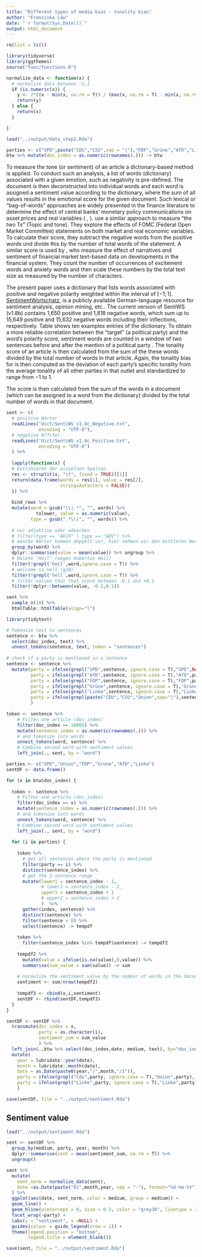 ```yaml
---
title: "Different types of media bias - tonality bias"
author: "Franziska Löw"
date: "`r format(Sys.Date())`"
output: html_document
---
```


```r
rm(list = ls())

library(tidyverse)
library(ggthemes)
source("func/functions.R")

normalize_data <- function(x) {
  # normalize data between -1,1
  if (is.numeric(x)) {
    y <- 2*((x - min(x, na.rm = T)) / (max(x, na.rm = T) - min(x, na.rm = T)))-1
    return(y)
  } else {
    return(x)
  }

}

load("../output/data_step2.Rda")

parties <- c("SPD",paste("CDU","CSU",sep = "|"),"FDP","Grüne","AfD","Linke")
btw %>% mutate(doc_index = as.numeric(rownames(.))) -> btw
```

To measure the tone (or sentiment) of an article a dictionary-based method is applied. To conduct such an analysis, a list of words (dictionary) associated with a given emotion, such as negativity is pre-defined. The document is then deconstructed into individual words and each word is assigned a sentiment value according to the dictionary, where the sum of all values results in the emotional score for the given document. Such lexical or "bag-of-words" approaches are widely presented in the finance literature to determine the effect of central banks' monetary policy communications on asset prices and real variables (\citet{nyman_news_2018} \citet{tetlock_giving_2007}, \citet{tetlock_more_2008}). \citet{hansen_shocking_2016} use a similar approach to measure "the two Ts" (Topic and tone). They explore the effects of FOMC (Federal Open Market Committee) statements on both market and real economic variables. To calculate their score, they subtract the negative words from the positive words und divide this by the number of total words of the statement. A similar score is used by \citet{nyman_news_2018}, who measure the effect of narratives and sentiment of financial market text-based data on developments in the financial system. They count the number of occurrences of excitement words and anxiety words and then scale these numbers by the total text size as measured by the number of characters.

The present paper uses a dictionary that lists words associated with positive and negative polarity weighted within the interval of $[-1; 1]$. [SentimentWortschatz](http://wortschatz.uni-leipzig.de/de/download), is a publicly available German-language resource for sentiment analysis, opinion mining, etc.. The current version of SentiWS (v1.8b) contains 1,650 positive and 1,818 negative words, which sum up to 15,649 positive and 15,632 negative words including their inflections, respectively. Table \ref{t_sentdict} shows ten examples entries of the dictionary. To obtain a more reliable correlation between the "target" (a political party) and the word's polarity score, sentiment words are counted in a window of two sentences before and after the mention of a political party \citep{junque_de_fortuny_media_2012}. The tonality score of an article is then calculated from the sum of the these words divided by the total number of words in that article. Again, the tonality bias for is then computed as the deviation of each party's specific tonality from the average tonality of all other parties in that outlet and standardized to range from −1 to 1.

The score is then calculated from the sum of the words in a document (which can be assigned to a word from the dictionary) divided by the total number of words in that document.

```r
sent <- c(
  # positive Wörter
  readLines("dict/SentiWS_v1.8c_Negative.txt",
            encoding = "UTF-8"),
  # negative W??rter
  readLines("dict/SentiWS_v1.8c_Positive.txt",
            encoding = "UTF-8")
  ) %>%
  
  lapply(function(x) {
  # Extrahieren der einzelnen Spalten
  res <- strsplit(x, "\t", fixed = TRUE)[[1]]
  return(data.frame(words = res[1], value = res[2],
                    stringsAsFactors = FALSE))
  }) %>% 
  
  bind_rows %>%
  mutate(word = gsub("\\|.*", "", words) %>% 
           tolower, value = as.numeric(value),
         type = gsub(".*\\|", "", words)) %>%
  
  # nur adjektive oder adverben
  # filter(type == "ADJX" | type == "ADV") %>%
  # manche Wörter kommen doppelt vor, hier nehmen wir den mittleren Wert
  group_by(word) %>%
  dplyr::summarise(value = mean(value)) %>% ungroup %>%
  # Delete "Heil" (wegen Hubertus Heil)
  filter(!grepl('heil',word,ignore.case = T)) %>%
  # welcome to hell (g20)
  filter(!grepl('hell',word,ignore.case = T)) %>%
  # filter values that that score between -0.1 and +0.1 
  filter(!dplyr::between(value, -0.1,0.1))
```

```r
sent %>% 
  sample_n(10) %>%
  htmlTable::htmlTable(align="l")
```

```r
library(tidytext)

# Tokenize text to sentences
sentence <- btw %>%
  select(doc_index, text) %>%
  unnest_tokens(sentence, text, token = "sentences") 
  
# check if a party is mentioned in a sentence
sentence <- sentence %>%
  mutate(party = ifelse(grepl("SPD",sentence, ignore.case = T),"SPD",NA),
         party = ifelse(grepl("AfD",sentence, ignore.case = T),"AfD",party),
         party = ifelse(grepl("FDP",sentence, ignore.case = T),"FDP",party),
         party = ifelse(grepl("Grüne",sentence, ignore.case = T),"Grüne",party),
         party = ifelse(grepl("Linke",sentence, ignore.case = T),"Linke",party),
         party = ifelse(grepl(paste("CDU","CSU","Union",sep="|"),sentence, ignore.case = T),"Union",party)
         )
```

```r
token <- sentence %>%
    # Filter one article (doc_index)
    filter(doc_index == 10005) %>%
    mutate(sentence_index = as.numeric(rownames(.))) %>%
    # and tokenize into words
    unnest_tokens(word, sentence) %>%
    # Combine second word with sentiment values
    left_join(., sent, by = "word") 
```


```r
parties <- c("SPD","Union","FDP","Grüne","AfD","Linke")
sentDF <- data.frame() 

for (x in btw$doc_index) {
  
  token <- sentence %>%
    # Filter one article (doc_index)
    filter(doc_index == x) %>%
    mutate(sentence_index = as.numeric(rownames(.))) %>%
    # and tokenize into words
    unnest_tokens(word, sentence) %>%
    # Combine second word with sentiment values
    left_join(., sent, by = "word") 
  
  for (i in parties) {
    
    token %>% 
      # get all sentences where the party is mentioned
      filter(party == i) %>% 
      distinct(sentence_index) %>%
      # get the 2-sentence range
      mutate(lower1 = sentence_index - 1,
             # lower2 = sentence_index - 2,
             upper1 = sentence_index + 1
             # upper2 = sentence_index + 2
             )  %>%
      gather(index, sentence) %>% 
      distinct(sentence) %>%
      filter(sentence > 0) %>%
      select(sentence) -> tempdf
  
    token %>%
      filter(sentence_index %in% tempdf$sentence) -> tempdf2
    
    tempdf2 %>%
      mutate(value = ifelse(is.na(value),0,value)) %>%
      summarise(sum_value = sum(value)) -> sum
    
    # normalize the sentiment value by the number of words in the document
    sentiment <- sum/nrow(tempdf2)
    
    tempdf3 <- cbind(x,i,sentiment) 
    sentDF <- rbind(sentDF,tempdf3)
  } 
}
```

```r
sentDF <- sentDF %>%
  transmute(doc_index = x,
            party = as.character(i),
            sentiment_sum = sum_value
            ) %>%
  left_join(.,btw %>% select(doc_index,date, medium, text), by="doc_index") %>%
  mutate(
    year = lubridate::year(date),
    month = lubridate::month(date),
    date = as.Date(paste0(year,"/",month,"/1")),
    party = ifelse(grepl("Cdu",party, ignore.case = T),"Union",party),
    party = ifelse(grepl("Linke",party, ignore.case = T),"Linke",party)
    )

save(sentDF, file = "../output/sentiment.Rda")
```

## Sentiment value

```r
load("../output/sentiment.Rda")
```

```r
sent <- sentDF %>% 
  group_by(medium, party, year, month) %>%
  dplyr::summarise(sent = mean(sentiment_sum, na.rm = T)) %>%
  ungroup()
```

```r
sent %>%
  mutate(
    sent_norm = normalize_data(sent),
    date =as.Date(paste("01",month,year, sep = "-"), format="%d-%m-%Y")
  ) %>%
  ggplot(aes(date, sent_norm, color = medium, group = medium)) +
  geom_line() +
  geom_hline(yintercept = 0, size = 0.3, color = "grey30", linetype = 2) +
  facet_wrap(~party) +
  labs(y = "sentiment", x =NULL) +
  guides(colour = guide_legend(nrow = 1)) +
  theme(legend.position = "bottom",
        legend.title = element_blank()) 
```

```r
save(sent, file = "../output/sentiment.Rda")
```